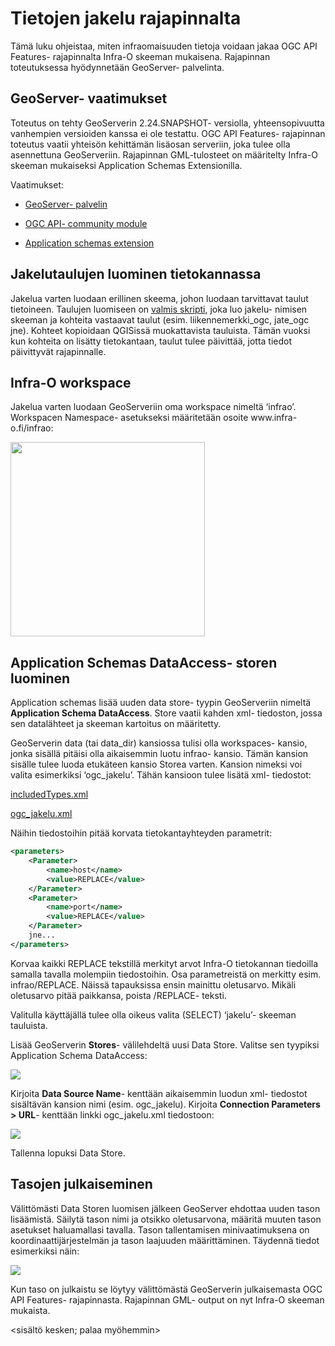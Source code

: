 # Tietojen jakelu rajapinnalta

Tämä luku ohjeistaa, miten infraomaisuuden tietoja voidaan jakaa OGC API Features- rajapinnalta Infra-O skeeman mukaisena. Rajapinnan toteutuksessa hyödynnetään GeoServer- palvelinta.

## GeoServer- vaatimukset

Toteutus on tehty GeoServerin 2.24.SNAPSHOT- versiolla, yhteensopivuutta vanhempien versioiden kanssa ei ole testattu. OGC API Features- rajapinnan toteutus vaatii yhteisön kehittämän lisäosan serveriin, joka tulee olla asennettuna GeoServeriin. Rajapinnan GML-tulosteet on määritelty Infra-O skeeman mukaiseksi Application Schemas Extensionilla.

Vaatimukset:

-   [GeoServer- palvelin](https://geoserver.org/)

-   [OGC API- community module](https://docs.geoserver.org/latest/en/user/community/ogc-api/index.html)

-   [Application schemas extension](https://docs.geoserver.org/stable/en/user/data/app-schema/index.html)

## Jakelutaulujen luominen tietokannassa

Jakelua varten luodaan erillinen skeema, johon luodaan tarvittavat taulut tietoineen. Taulujen luomiseen on [valmis skripti](https://raw.githubusercontent.com/GispoCoding/infraO-open/main/oapif/jakelu_tables.sql), joka luo jakelu- nimisen skeeman ja kohteita vastaavat taulut (esim. liikennemerkki_ogc, jate_ogc jne). Kohteet kopioidaan QGISissä muokattavista tauluista. Tämän vuoksi kun kohteita on lisätty tietokantaan, taulut tulee päivittää, jotta tiedot päivittyvät rajapinnalle.

## Infra-O workspace

Jakelua varten luodaan GeoServeriin oma workspace nimeltä 'infrao'. Workspacen Namespace- asetukseksi määritetään osoite www.infra-o.fi/infrao:

![](img/osio_10/image_1.png){width="311"}

## Application Schemas DataAccess- storen luominen

Application schemas lisää uuden data store- tyypin GeoServeriin nimeltä **Application Schema DataAccess**. Store vaatii kahden xml- tiedoston, jossa sen datalähteet ja skeeman kartoitus on määritetty.

GeoServerin data (tai data_dir) kansiossa tulisi olla workspaces- kansio, jonka sisällä pitäisi olla aikaisemmin luotu infrao- kansio. Tämän kansion sisälle tulee luoda etukäteen kansio Storea varten. Kansion nimeksi voi valita esimerkiksi 'ogc_jakelu'. Tähän kansioon tulee lisätä xml- tiedostot:

[includedTypes.xml](https://raw.githubusercontent.com/GispoCoding/infraO-open/main/oapif/geoserver/ogc_jakelu/includedTypes.xml)

[ogc_jakelu.xml](https://raw.githubusercontent.com/GispoCoding/infraO-open/main/oapif/geoserver/ogc_jakelu/ogc_jakelu.xml)

Näihin tiedostoihin pitää korvata tietokantayhteyden parametrit:

::: code-box
``` xml
<parameters>
    <Parameter>
        <name>host</name>
        <value>REPLACE</value>
    </Parameter>
    <Parameter>
        <name>port</name>
        <value>REPLACE</value>
    </Parameter>
    jne...
</parameters>
```
:::

Korvaa kaikki REPLACE tekstillä merkityt arvot Infra-O tietokannan tiedoilla samalla tavalla molempiin tiedostoihin. Osa parametreistä on merkitty esim. infrao/REPLACE. Näissä tapauksissa ensin mainittu oletusarvo. Mikäli oletusarvo pitää paikkansa, poista /REPLACE- teksti.

Valitulla käyttäjällä tulee olla oikeus valita (SELECT) 'jakelu'- skeeman tauluista.

Lisää GeoServerin **Stores**- välilehdeltä uusi Data Store. Valitse sen tyypiksi Application Schema DataAccess:

![](img/osio_10/image_2.png)

Kirjoita **Data Source Name**- kenttään aikaisemmin luodun xml- tiedostot sisältävän kansion nimi (esim. ogc_jakelu). Kirjoita **Connection Parameters \> URL**- kenttään linkki ogc_jakelu.xml tiedostoon:

![](img/osio_10/image_3.png)

Tallenna lopuksi Data Store.

## Tasojen julkaiseminen

Välittömästi Data Storen luomisen jälkeen GeoServer ehdottaa uuden tason lisäämistä. Säilytä tason nimi ja otsikko oletusarvona, määritä muuten tason asetukset haluamallasi tavalla. Tason tallentamisen minivaatimuksena on koordinaattijärjestelmän ja tason laajuuden määrittäminen. Täydennä tiedot esimerkiksi näin:

![](img/osio_10/image_4.png)

Kun taso on julkaistu se löytyy välittömästä GeoServerin julkaisemasta OGC API Features- rajapinnasta. Rajapinnan GML- output on nyt Infra-O skeeman mukaista.


\<sisältö kesken; palaa myöhemmin\>
